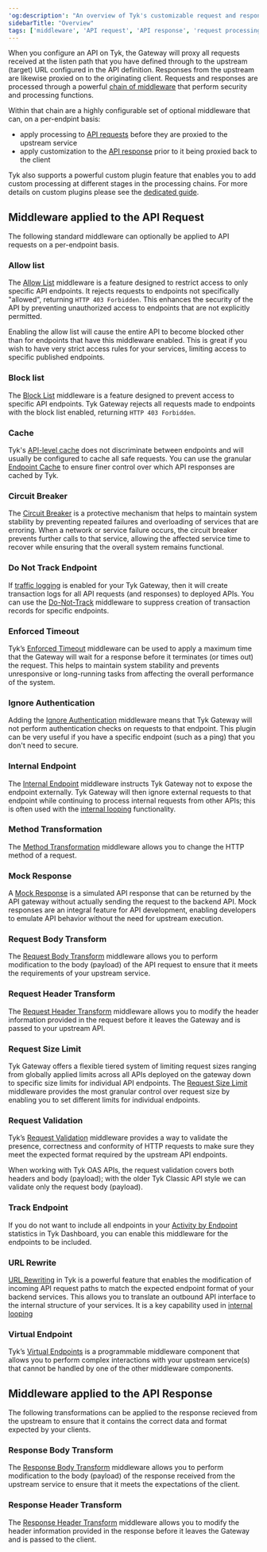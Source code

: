 ```yaml
---
'og:description': "An overview of Tyk's customizable request and response processing chain"
sidebarTitle: "Overview"
tags: ['middleware', 'API request', 'API response', 'request processing', 'response processing']
---
```


When you configure an API on Tyk, the Gateway will proxy all requests received at the listen path that you have defined through to the upstream (target) URL configured in the API definition. Responses from the upstream are likewise proxied on to the originating client. Requests and responses are processed through a powerful [chain of middleware](/5.5/concepts/middleware-execution-order) that perform security and processing functions.

Within that chain are a highly configurable set of optional middleware that can, on a per-endpint basis:
- apply processing to [API requests](/5.5/#middleware-applied-to-the-api-request) before they are proxied to the upstream service
- apply customization to the [API response](/5.5/#middleware-applied-to-the-api-response) prior to it being proxied back to the client

Tyk also supports a powerful custom plugin feature that enables you to add custom processing at different stages in the processing chains. For more details on custom plugins please see the [dedicated guide](/5.5/plugins).

## Middleware applied to the API Request

The following standard middleware can optionally be applied to API requests on a per-endpoint basis.

### Allow list

The [Allow List](/5.5/product-stack/tyk-gateway/middleware/allow-list-middleware) middleware is a feature designed to restrict access to only specific API endpoints. It rejects requests to endpoints not specifically "allowed", returning `HTTP 403 Forbidden`. This enhances the security of the API by preventing unauthorized access to endpoints that are not explicitly permitted.

Enabling the allow list will cause the entire API to become blocked other than for endpoints that have this middleware enabled. This is great if you wish to have very strict access rules for your services, limiting access to specific published endpoints.

### Block list

The [Block List](/5.5/product-stack/tyk-gateway/middleware/block-list-middleware)  middleware is a feature designed to prevent access to specific API endpoints. Tyk Gateway rejects all requests made to endpoints with the block list enabled, returning `HTTP 403 Forbidden`. 

### Cache

Tyk's [API-level cache](/5.5/basic-config-and-security/reduce-latency/caching/global-cache) does not discriminate between endpoints and will usually be configured to cache all safe requests. You can use the granular [Endpoint Cache](/5.5/basic-config-and-security/reduce-latency/caching/advanced-cache) to ensure finer control over which API responses are cached by Tyk.

### Circuit Breaker

The [Circuit Breaker](/5.5/planning-for-production/ensure-high-availability/circuit-breakers) is a protective mechanism that helps to maintain system stability by preventing repeated failures and overloading of services that are erroring. When a network or service failure occurs, the circuit breaker prevents further calls to that service, allowing the affected service time to recover while ensuring that the overall system remains functional.

### Do Not Track Endpoint

If [traffic logging](/5.5/product-stack/tyk-gateway/basic-config-and-security/logging-api-traffic/logging-api-traffic) is enabled for your Tyk Gateway, then it will create transaction logs for all API requests (and responses) to deployed APIs. You can use the [Do-Not-Track](/5.5/product-stack/tyk-gateway/middleware/do-not-track-middleware) middleware to suppress creation of transaction records for specific endpoints.

### Enforced Timeout

Tyk’s [Enforced Timeout](/5.5/planning-for-production/ensure-high-availability/enforced-timeouts) middleware can be used to apply a maximum time that the Gateway will wait for a response before it terminates (or times out) the request. This helps to maintain system stability and prevents unresponsive or long-running tasks from affecting the overall performance of the system.

### Ignore Authentication

Adding the [Ignore Authentication](/5.5/product-stack/tyk-gateway/middleware/ignore-middleware) middleware means that Tyk Gateway will not perform authentication checks on requests to that endpoint. This plugin can be very useful if you have a specific endpoint (such as a ping) that you don't need to secure.

### Internal Endpoint

The [Internal Endpoint](/5.5/product-stack/tyk-gateway/middleware/internal-endpoint-middleware) middleware instructs Tyk Gateway not to expose the endpoint externally. Tyk Gateway will then ignore external requests to that endpoint while continuing to process internal requests from other APIs; this is often used with the [internal looping](/5.5/advanced-configuration/transform-traffic/looping) functionality.

### Method Transformation

The [Method Transformation](/5.5/advanced-configuration/transform-traffic/request-method-transform) middleware allows you to change the HTTP method of a request.

### Mock Response

A [Mock Response](/5.5/product-stack/tyk-gateway/middleware/mock-response-middleware) is a simulated API response that can be returned by the API gateway without actually sending the request to the backend API. Mock responses are an integral feature for API development, enabling developers to emulate API behavior without the need for upstream execution.

### Request Body Transform

The [Request Body Transform](/5.5/transform-traffic/request-body) middleware allows you to perform modification to the body (payload) of the API request to ensure that it meets the requirements of your upstream service.

### Request Header Transform

The [Request Header Transform](/5.5/transform-traffic/request-headers) middleware allows you to modify the header information provided in the request before it leaves the Gateway and is passed to your upstream API.

### Request Size Limit

Tyk Gateway offers a flexible tiered system of limiting request sizes ranging from globally applied limits across all APIs deployed on the gateway down to specific size limits for individual API endpoints. The [Request Size Limit](/5.5/basic-config-and-security/control-limit-traffic/request-size-limits) middleware provides the most granular control over request size by enabling you to set different limits for individual endpoints.

### Request Validation

Tyk’s [Request Validation](/5.5/product-stack/tyk-gateway/middleware/validate-request-middleware) middleware provides a way to validate the presence, correctness and conformity of HTTP requests to make sure they meet the expected format required by the upstream API endpoints.

When working with Tyk OAS APIs, the request validation covers both headers and body (payload); with the older Tyk Classic API style we can validate only the request body (payload).

### Track Endpoint

If you do not want to include all endpoints in your [Activity by Endpoint](/5.5/product-stack/tyk-dashboard/advanced-configurations/analytics/activity-by-endpoint) statistics in Tyk Dashboard, you can enable this middleware for the endpoints to be included. 

### URL Rewrite

[URL Rewriting](/5.5/transform-traffic/url-rewriting) in Tyk is a powerful feature that enables the modification of incoming API request paths to match the expected endpoint format of your backend services. This allows you to translate an outbound API interface to the internal structure of your services. It is a key capability used in [internal looping](/5.5/advanced-configuration/transform-traffic/looping)

### Virtual Endpoint

Tyk’s [Virtual Endpoints](/5.5/advanced-configuration/compose-apis/virtual-endpoints) is a programmable middleware component that allows you to perform complex interactions with your upstream service(s) that cannot be handled by one of the other middleware components.

## Middleware applied to the API Response

The following transformations can be applied to the response recieved from the upstream to ensure that it contains the correct data and format expected by your clients.

### Response Body Transform

The [Response Body Transform](/5.5/advanced-configuration/transform-traffic/response-body) middleware allows you to perform modification to the body (payload) of the response received from the upstream service to ensure that it meets the expectations of the client.

### Response Header Transform

The [Response Header Transform](/5.5/advanced-configuration/transform-traffic/response-headers) middleware allows you to modify the header information provided in the response before it leaves the Gateway and is passed to the client.
